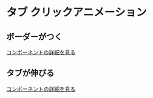# タブ クリックアニメーション


## ボーダーがつく

<Story id="click-tab--border" />

[コンポーネントの詳細を見る](/story/click-tab--border)

## タブが伸びる

<Story id="click-tab--underline" />

[コンポーネントの詳細を見る](/story/click-tab--underline)
